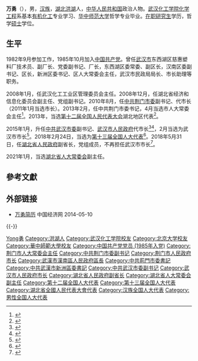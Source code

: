 '''万勇'''（{{bd|1960年|11月||catIdx=Wan万}}），男，[[汉族|汉族]]，[[湖北|湖北]][[洪湖|洪湖]]人，[[中华人民共和国|中华人民共和国]]政治人物。[[武汉化工学院|武汉化工学院]][[化学工程|化学工程]]系基本[[有机|有机]][[化工|化工]]专业学习、[[华中师范大学|华中师范大学]]哲学专业毕业。[[在职研究生|在职研究生]]学历，哲学[[硕士|硕士]]学位。

== 生平 ==
1982年9月参加工作，1985年10月加入[[中国共产党|中国共产党]]。曾任[[武汉市|武汉市]]东西湖区慈惠塑料厂技术员、副厂长、党委副书记、厂长，东西湖区委常委、副区长，汉南区委副书记、区长，新洲区委书记、区人大常委会主任，武汉市民政局局长、市长助理等职务。

2008年1月，任武汉化工工业区管理委员会主任。2008年12月，任湖北省经济和信息化委员会副主任、党组副书记。2010年8月，任[[中共荆门市委|中共荆门市委]]副书记、代市长（2011年1月当选市长）。2013年2月，任中共荆门市委书记，4月当选市人大常委会主任<ref>{{cite web|accessdate=2014-06-09|url=http://district.ce.cn/newarea/sddy/201304/10/t20130410_24276373.shtml|title=万勇当选荆门市人大主任 肖菊华当选市长|publisher=中国经济网|archive-date=2014-05-04|archive-url=https://web.archive.org/web/20140504105118/http://district.ce.cn/newarea/sddy/201304/10/t20130410_24276373.shtml|dead-url=no}}</ref>。2013年，当选[[第十二届全国人民代表大会|第十二届全国人民代表大会]]湖北地区代表<ref>{{cite news|title=全国人大代表信息-万勇|url=http://210.82.31.1:8084/delegate/viewDelegate.action?dbid=121531|accessdate=2013-04-05|newspaper=全国人大网|archive-url=https://web.archive.org/web/20140714193024/http://www.npc.gov.cn/delegate/viewDelegate.action?dbid=121531|archive-date=2014-07-14|dead-url=yes}}</ref>。

2015年1月，升任[[中共武汉市委|中共武汉市委]]副书记、[[武汉市人民政府|武汉市人民政府]]代市长<ref>{{cite news|accessdate=2015年1月26日|date=2015年1月26日|publisher=武汉市人民政府|title=我市召开市级领导干部会议：阮成发主持并讲话 贺家铁讲话 万勇任市委委员、常委、副书记|author=长江日报|url=http://www.wh.gov.cn/whyw/54662.jhtml|deadurl=yes|archiveurl=https://archive.is/20150126023301/http://www.wh.gov.cn/whyw/54662.jhtml|archivedate=2015-01-26}}</ref><ref>{{cite web|url=http://renshi.people.com.cn/n/2015/0130/c139617-26478397.html|title=万勇任武汉市代理市长|publisher=人民网|accessdate=2015-01-30|archive-date=2015-02-02|archive-url=https://web.archive.org/web/20150202064510/http://renshi.people.com.cn/n/2015/0130/c139617-26478397.html|dead-url=no}}</ref>，2月当选为武汉市市长<ref>{{cite web|url=http://renshi.people.com.cn/n/2015/0206/c139617-26522466.html|title=万勇当选武汉市市长|publisher=人民网|accessdate=2015-02-06|archive-date=2015-04-30|archive-url=https://web.archive.org/web/20150430230212/http://renshi.people.com.cn/n/2015/0206/c139617-26522466.html|dead-url=no}}</ref>。2018年2月24日，当选为[[第十三届全国人大代表|第十三届全国人大代表]]<ref>{{Cite web|title=（受权发布）中华人民共和国第十三届全国人民代表大会代表名单|url=http://www.chinanews.com/gn/2018/02-25/8453959.shtml|accessdate=2021-02-13|work=中新网|archive-date=2018-02-27|archive-url=https://web.archive.org/web/20180227031724/http://www.chinanews.com/gn/2018/02-25/8453959.shtml|dead-url=no}}</ref>。2018年5月31日，任[[湖北省人民政府|湖北省人民政府]]副省长，党组成员，不再担任武汉市市长<ref>{{Cite web|url=http://renshi.people.com.cn/n1/2018/0531/c139617-30026117.html|title=万勇任湖北省副省长、省政府党组成员(图/简历)|accessdate=2018-07-26|last=103622|work=人民网|archive-date=2018-07-26|archive-url=https://web.archive.org/web/20180726135153/http://renshi.people.com.cn/n1/2018/0531/c139617-30026117.html|dead-url=no}}</ref>。

2021年1月，当选[[湖北省人大常委会|湖北省人大常委会]]副主任。

== 參考文獻 ==
{{reflist}}

== 外部链接 ==
* [http://district.ce.cn/newarea/sddy/201304/10/t20130410_24276373.shtml  万勇简历 ]{{Wayback|url=http://district.ce.cn/newarea/sddy/201304/10/t20130410_24276373.shtml |date=20140504105118 }} 中国经济网 2014-05-10

{{-}}
{{start box}}
{{s-gov|prc}}
{{s-before|[[唐良智|唐良智]]}}
{{s-title|[[武汉市人民政府|武汉市人民政府]]市长|2015年1月－2018年5月}}
{{s-after|[[周先旺|周先旺]]}}
{{s-before|[[王玲_(1959年)|王玲]]}}
{{s-title|[[荆门市人民政府|荆门市人民政府]]市长|2010年8月－2013年1月}}
{{s-after|[[肖菊华|肖菊华]]}}
{{s-ppo|cpc}}
{{s-before|[[王玲_(1959年)|王玲]]}}
{{s-title|[[中国共产党荆门市委员会|中国共产党荆门市委员会]]书记|2013年2月－2015年1月}}
{{s-after|[[别必雄|别必雄]]}}
{{end box}}

{{湖北省领导人}}
{{武汉市市长}}

{{Authority control}}

{{DEFAULTSORT:Wan万}}
[[Category:萬姓|Yong勇]]
[[Category:洪湖人|Category:洪湖人]]
[[Category:武汉化工学院校友|Category:武汉化工学院校友]]
[[Category:北京大学校友|Category:北京大学校友]]
[[Category:華中師範大學校友|Category:華中師範大學校友]]
[[Category:中国共产党党员_(1985年入党)|Category:中国共产党党员 (1985年入党)]]
[[Category:荆门市人大常委会主任|Category:荆门市人大常委会主任]]
[[Category:中共荆门市委副书记|Category:中共荆门市委副书记]]
[[Category:荆门市人民政府市长|Category:荆门市人民政府市长]]
[[Category:武漢市漢南區人民政府區長|Category:武漢市漢南區人民政府區長]]
[[Category:中共荊門市委書記|Category:中共荊門市委書記]]
[[Category:中共武漢市新洲區委書記|Category:中共武漢市新洲區委書記]]
[[Category:中共武汉市委副书记|Category:中共武汉市委副书记]]
[[Category:武汉市人民政府市长|Category:武汉市人民政府市长]]
[[Category:湖北省人民政府副省长|Category:湖北省人民政府副省长]]
[[Category:湖北省人大常委会副主任|Category:湖北省人大常委会副主任]]
[[Category:第十二届全国人大代表|Category:第十二届全国人大代表]]
[[Category:第十三届全国人大代表|Category:第十三届全国人大代表]]
[[Category:湖北省全國人民代表大會代表|Category:湖北省全國人民代表大會代表]]
[[Category:汉族全国人大代表|Category:汉族全国人大代表]]
[[Category:男性全国人大代表|Category:男性全国人大代表]]